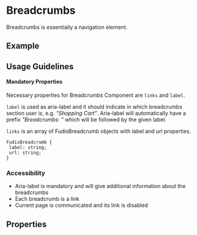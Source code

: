 
<Meta title="Components/Breadcrumbs" />

# Breadcrumbs

Breadcrumbs is essentially a navigation element.

## Example

<Canvas of={BreadcrumbsStories.Breadcrumbs}></Canvas>

## Usage Guidelines

#### Mandatory Properties

Necessary properties for Breadcrumbs Component are `links` and `label`.

`label` is used as aria-label and it should indicate in which breadcrumbs section user is, e.g. _"Shopping Cart"_. 
Aria-label will automatically have a prefix _"Breadcrumbs: "_ which will be followed by the given label. 

`links` is an array of FudisBreadcrumb objects with label and url properties.

```
FudisBreadcrumb {
 label: string;
 url: string;
}
```


### Accessibility
- Aria-label is mandatory and will give additional information about the breadcrumbs
- Each breadcrumb is a link
- Current page is communicated and its link is disabled

## Properties

<ArgTypes of={BreadcrumbsComponent} />
